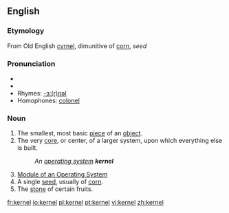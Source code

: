 {{wikipedia}}
==English==
===Etymology===
From Old English [[cyrnel]], dimunitive of [[corn]], ''seed''

===Pronunciation===
*{{IPA|/ˈkɜːnəl/ (''UK'') ''or'' /ˈkɝnəl/ (''US'')}}
*{{SAMPA|/"k3:n@l/</tt> (''UK'') ''or'' <tt>/"k3`n@l/</tt> (''US'')<tt>}}
*Rhymes: [[Rhymes:English:-ɜː(r)nəl|-ɜː(r)nəl]]
*Homophones: [[colonel]]

===Noun===
{{en-noun}}
# The smallest, most basic [[piece]] of an [[object]].
# The very [[core]], or center, of a larger system, upon which everything else is built.
#:''An [[operating system]] '''kernel'''''
# [http://blog.eukhost.com/2006/08/14/what-is-kernel Module of an Operating System]
# A single [[seed]], usually of [[corn]].
# The [[stone]] of certain fruits.



[[fr:kernel]]
[[io:kernel]]
[[pl:kernel]]
[[pt:kernel]]
[[vi:kernel]]
[[zh:kernel]]